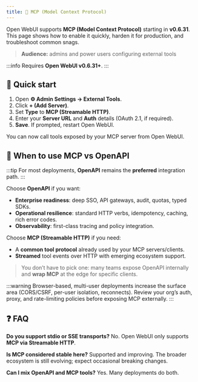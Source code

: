 ```yaml
---
title: 🔌 MCP (Model Context Protocol)
---
```


Open WebUI supports **MCP (Model Context Protocol)** starting in **v0.6.31**. This page shows how to enable it quickly, harden it for production, and troubleshoot common snags.

> **Audience:** admins and power users configuring external tools

:::info 
Requires **Open WebUI v0.6.31+**.
:::

## 🚀 Quick start 

1. Open **⚙️ Admin Settings → External Tools**.
2. Click **+ (Add Server)**.
3. Set **Type** to **MCP (Streamable HTTP)**.
4. Enter your **Server URL** and **Auth** details (OAuth 2.1, if required).
5. **Save**. If prompted, restart Open WebUI.

You can now call tools exposed by your MCP server from Open WebUI.

## 🧭 When to use MCP vs OpenAPI

:::tip 
For most deployments, **OpenAPI** remains the **preferred** integration path.
:::

Choose **OpenAPI** if you want:

* **Enterprise readiness**: deep SSO, API gateways, audit, quotas, typed SDKs.
* **Operational resilience**: standard HTTP verbs, idempotency, caching, rich error codes.
* **Observability**: first-class tracing and policy integration.

Choose **MCP (Streamable HTTP)** if you need:

* A **common tool protocol** already used by your MCP servers/clients.
* **Streamed** tool events over HTTP with emerging ecosystem support.

> You don’t have to pick one: many teams expose OpenAPI internally and **wrap MCP** at the edge for specific clients.

:::warning
Browser-based, multi-user deployments increase the surface area (CORS/CSRF, per-user isolation, reconnects). Review your org’s auth, proxy, and rate-limiting policies before exposing MCP externally.
:::

## ❓ FAQ

**Do you support stdio or SSE transports?**
No. Open WebUI only supports **MCP via Streamable HTTP**.

**Is MCP considered stable here?**
Supported and improving. The broader ecosystem is still evolving; expect occasional breaking changes.

**Can I mix OpenAPI and MCP tools?**
Yes. Many deployments do both.